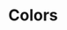 
<Meta title="COLOR /Colors" />

# Colors

<ColorPalette>
  <ColorItem
    title="theme.color.primary"
    subtitle="Coral"
    colors={[color.primary]}
  />
  <ColorItem
    title="theme.color.secondary"
    subtitle="Blue"
    colors={[color.secondary]}
  />
  <ColorItem
    title="theme.color.tertiary"
    subtitle="Grey"
    colors={[color.tertiary]}
  />
  <ColorItem
    title="theme.color.positive"
    subtitle="Green"
    colors={[color.positive]}
  />
  <ColorItem
    title="theme.color.warning"
    subtitle="Ochre"
    colors={[color.warning]}
  />
  <ColorItem
    title="theme.color.negative"
    subtitle="Red"
    colors={[color.negative]}
  />
  <ColorItem
    title="theme.color.orange"
    subtitle="Orange"
    colors={[color.orange]}
  />
  <ColorItem title="theme.color.gold" subtitle="Gold" colors={[color.gold]} />
  <ColorItem
    title="theme.color.green"
    subtitle="Green"
    colors={[color.green]}
  />
  <ColorItem
    title="theme.color.seafoam"
    subtitle="Seafoam"
    colors={[color.seafoam]}
  />
  <ColorItem
    title="theme.color.purple"
    subtitle="Purple"
    colors={[color.purple]}
  />
  <ColorItem
    title="theme.color.ultraviolet"
    subtitle="Ultraviolet"
    colors={[color.ultraviolet]}
  />
  <ColorItem
    title="Monochrome"
    colors={[
      color.darkest,
      color.darker,
      color.dark,
      color.mediumdark,
      color.medium,
      color.mediumlight,
      color.light,
      color.lighter,
      color.lightest,
    ]}
  />
</ColorPalette>
